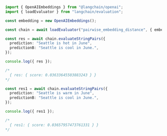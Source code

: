 ```typescript
import { OpenAIEmbeddings } from "@langchain/openai";
import { loadEvaluator } from "langchain/evaluation";

const embedding = new OpenAIEmbeddings();

const chain = await loadEvaluator("pairwise_embedding_distance", { embedding });

const res = await chain.evaluateStringPairs({
  prediction: "Seattle is hot in June",
  predictionB: "Seattle is cool in June.",
});

console.log({ res });

/*
  { res: { score: 0.03633645503883243 } }
*/

const res1 = await chain.evaluateStringPairs({
  prediction: "Seattle is warm in June",
  predictionB: "Seattle is cool in June.",
});

console.log({ res1 });

/*
  { res1: { score: 0.03657957473761331 } }
*/
```